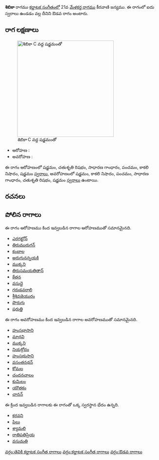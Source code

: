 {{Infobox ragam
	| name          	= శిబికా
	| synonym	    	= 
	| mela          	= 
	| chakra        	= 
	| janaka        	= 
	| type          	= ఔడవ
	| arohanam      	= {{svaraC|S|R2|G2|P|N3|S'}} 
	| avarohanam    	= {{svaraC|S'|N3|P|G2|R2|S}}
	| jeeva         	=
	| chhaya        	=
	| nyasa         	=
	| vishesha      	= 
	| equivalent  		= 
}}
{{కర్ణాటక సంగీత రాగాలు}}
'''శిబికా''' రాగము [[కర్ణాటక సంగీతం]]లో 21వ [[మేళకర్త రాగము]] కీరవాణి జన్యము.  ఈ రాగంలో ఐదు స్వరాలు ఉండడం వల్ల దీనిని ఔడవ రాగం అంటారు.


==రాగ లక్షణాలు==
[[Image:shibika_kb2wiki.png|thumb|right|316px|''శిబికా'' C వద్ద షడ్జమంతో]]

* ఆరోహణ : {{svaraC|S|R2|G2|P|N3|S'}} 
* అవరోహణ : {{svaraC|S'|N3|P|G2|R2|S}}

ఈ రాగం ఆరోహణంలో షడ్జమం, చతుశృతి రిషభం, సాధారణ  గాంధారం, పంచమం, కాకలి  నిషాదం, షడ్జమం [[స్వరాలు]], అవరోహణంలో షడ్జమం, కాకలి  నిషాదం, పంచమం, సాధారణ  గాంధారం, చతుశృతి రిషభం, షడ్జమం [[స్వరాలు]] ఉంటాయి.

==రచనలు==



==పోలిన రాగాలు==
ఈ రాగం ఆరోహణము కింద ఇవ్వబడిన రాగాల ఆరోహణముతో సమానమైనది.
* [[ఎరగట్టోన్]]
* [[తిరుమురుగన్]]
* [[కంబాల]]
* [[అరుగునన్నయకి]]
* [[ ముక్కని]]
* [[తిరుసమయతితాన్]]
* [[కేతన]]
* [[వసుధై]]
* [[గరుడవరాలి]]
* [[శ్రీశివజెయురం]]
* [[పొరుగు]]
* [[ షరుత్తి]]

ఈ రాగం అవరోహణము కింద ఇవ్వబడిన రాగాల అవరోహణముతో సమానమైనది.
* [[హంసభాసాని]]
* [[మాధవి]]
* [[ ముక్కని]]
* [[నియక్రోదం]]
* [[హంసభుసాని]]
* [[ వసంతనథన్]]
* [[కోమల]]
* [[చందనచాలం]]
* [[ కుమిలం]]
* [[యౌతకం]]
* [[చానన్]]

ఈ క్రింద ఇవ్వబడిన రాగాలకు ఈ రాగంతో ఒక్క స్వరస్థాన భేదం ఉన్నది.
* [[కరవని]]
* [[పిలు]]
* [[శ్యామలి]]
* [[రాతిపతిప్రియ]]
* [[వసుమతి]]



[[వర్గం:తెవికి కర్ణాటక సంగీత రాగాలు]]
[[వర్గం:కర్ణాటక సంగీత రాగాలు]]
[[వర్గం:ఔడవ రాగాలు]]